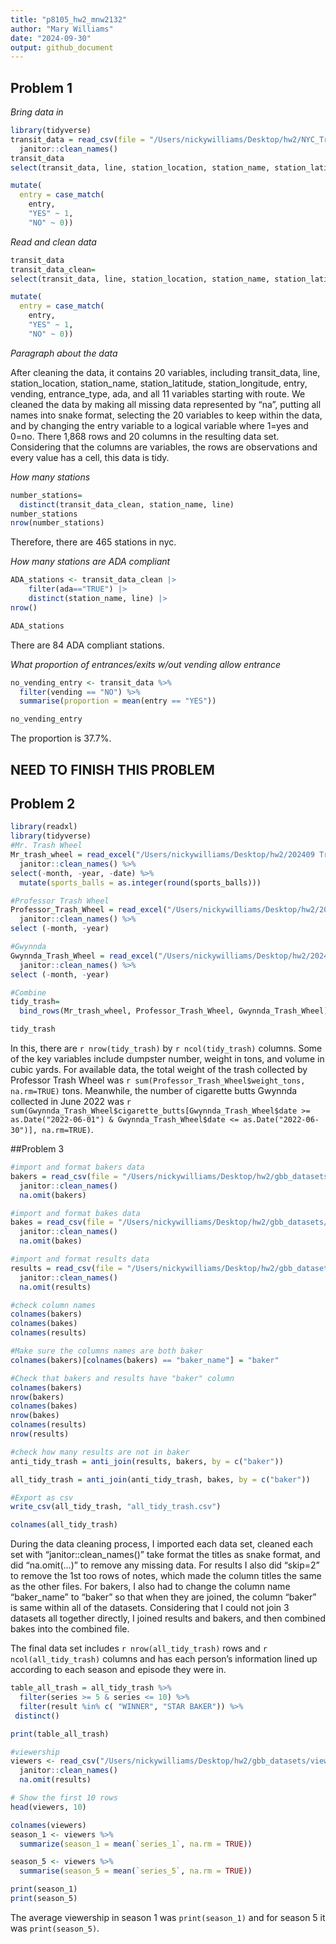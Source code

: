 ```yaml
---
title: "p8105_hw2_mnw2132"
author: "Mary Williams"
date: "2024-09-30"
output: github_document
---
```


## Problem 1

*Bring data in*
```r
library(tidyverse)
transit_data = read_csv(file = "/Users/nickywilliams/Desktop/hw2/NYC_Transit_Subway_Entrance_And_Exit_Data.csv", na=c(".","NA","")) %>%
  janitor::clean_names()
transit_data
select(transit_data, line, station_location, station_name, station_latitude,  station_longitude, starts_with("route"), entry, vending, entrance_type, ada) %>%

mutate(
  entry = case_match(
    entry,
    "YES" ~ 1,
    "NO" ~ 0))
```
*Read and clean data *
```r
transit_data
transit_data_clean=
select(transit_data, line, station_location, station_name, station_latitude,  station_longitude, starts_with("route"), entry, vending, entrance_type, ada) %>%

mutate(
  entry = case_match(
    entry,
    "YES" ~ 1,
    "NO" ~ 0))
```

*Paragraph about the data* 

After cleaning the data, it contains 20 variables, including transit_data, line, station_location, station_name, station_latitude,  station_longitude, entry, vending, entrance_type, ada, and all 11 variables starting with route. We cleaned the data by making all missing data represented by "na", putting all names into snake format, selecting the 20 variables to keep within the data, and by changing the entry variable to a logical variable where 1=yes and 0=no. There 1,868 rows and 20 columns in the resulting data set. Considering that the columns are variables, the rows are observations and every value has a cell, this data is tidy. 

*How many stations*
```r
number_stations=
  distinct(transit_data_clean, station_name, line)
number_stations
nrow(number_stations)
```
Therefore, there are 465 stations in nyc. 

*How many stations are ADA compliant*
```r
ADA_stations <- transit_data_clean |>
    filter(ada=="TRUE") |>
    distinct(station_name, line) |>
nrow()

ADA_stations
```
There are 84 ADA compliant stations. 

*What proportion of entrances/exits w/out vending allow entrance*
```r
no_vending_entry <- transit_data %>%
  filter(vending == "NO") %>%
  summarise(proportion = mean(entry == "YES"))

no_vending_entry

```
The proportion is 37.7%. 

## NEED TO FINISH THIS PROBLEM

## Problem 2
```r
library(readxl)
library(tidyverse)
#Mr. Trash Wheel
Mr_trash_wheel = read_excel("/Users/nickywilliams/Desktop/hw2/202409 Trash Wheel Collection Data.xlsx", sheet = "Mr. Trash Wheel") %>%
  janitor::clean_names() %>%
select(-month, -year, -date) %>%
  mutate(sports_balls = as.integer(round(sports_balls)))
```

```r
#Professor Trash Wheel
Professor_Trash_Wheel = read_excel("/Users/nickywilliams/Desktop/hw2/202409 Trash Wheel Collection Data.xlsx", sheet = "Professor Trash Wheel") %>%
  janitor::clean_names() %>%
select (-month, -year)
```

```r
#Gwynnda
Gwynnda_Trash_Wheel = read_excel("/Users/nickywilliams/Desktop/hw2/202409 Trash Wheel Collection Data.xlsx", sheet = "Gwynnda Trash Wheel") %>%
  janitor::clean_names() %>%
select (-month, -year) 
```

```r
#Combine
tidy_trash=
  bind_rows(Mr_trash_wheel, Professor_Trash_Wheel, Gwynnda_Trash_Wheel)

tidy_trash
```


In this, there are `r nrow(tidy_trash)` by `r ncol(tidy_trash)` columns. Some of the key variables include dumpster number, weight in tons, and volume in cubic yards. For available data, the total weight of the trash collected by Professor Trash Wheel was `r sum(Professor_Trash_Wheel$weight_tons, na.rm=TRUE)` tons. Meanwhile, the number of cigarette butts Gwynnda collected in June 2022 was `r sum(Gwynnda_Trash_Wheel$cigarette_butts[Gwynnda_Trash_Wheel$date >= as.Date("2022-06-01") & Gwynnda_Trash_Wheel$date <= as.Date("2022-06-30")], na.rm=TRUE)`.

##Problem 3
```r
#import and format bakers data
bakers = read_csv(file = "/Users/nickywilliams/Desktop/hw2/gbb_datasets/bakers.csv") %>%
  janitor::clean_names()
  na.omit(bakers)
```

```r
#import and format bakes data
bakes = read_csv(file = "/Users/nickywilliams/Desktop/hw2/gbb_datasets/bakes.csv") %>%
  janitor::clean_names()
  na.omit(bakes)
```

```r
#import and format results data 
results = read_csv(file = "/Users/nickywilliams/Desktop/hw2/gbb_datasets/results.csv", skip=2) %>%
  janitor::clean_names()
  na.omit(results)
```
```r
#check column names
colnames(bakers)
colnames(bakes)
colnames(results)

#Make sure the columns names are both baker
colnames(bakers)[colnames(bakers) == "baker_name"] = "baker"

#Check that bakers and results have "baker" column
colnames(bakers)
nrow(bakers)
colnames(bakes)
nrow(bakes)
colnames(results)
nrow(results)

#check how many results are not in baker 
anti_tidy_trash = anti_join(results, bakers, by = c("baker"))

all_tidy_trash = anti_join(anti_tidy_trash, bakes, by = c("baker"))

#Export as csv
write_csv(all_tidy_trash, "all_tidy_trash.csv")

colnames(all_tidy_trash)
```

During the data cleaning process, I imported each data set, cleaned each set with "janitor::clean_names()" take format the titles as snake format, and did "na.omit(...)" to remove any missing data. For results I also did "skip=2" to remove the 1st too rows of notes, which made the column titles the same as the other files. For bakers, I also had to change the column name "baker_name" to "baker" so that when they are joined, the column "baker" is same within all of the datasets. Considering that I could not join 3 datasets all together directly, I joined results and bakers, and then combined bakes into the combined file. 

The final data set includes `r nrow(all_tidy_trash)` rows and `r ncol(all_tidy_trash)` columns and has each person's information lined up according to each season and episode they were in. 

```r
table_all_trash = all_tidy_trash %>%
  filter(series >= 5 & series <= 10) %>%
  filter(result %in% c( "WINNER", "STAR BAKER")) %>%
 distinct()
```

```r
print(table_all_trash)
```

```r
#viewership
viewers <- read_csv("/Users/nickywilliams/Desktop/hw2/gbb_datasets/viewers.csv") %>%
  janitor::clean_names()
  na.omit(results)

# Show the first 10 rows
head(viewers, 10)

colnames(viewers)
season_1 <- viewers %>%
  summarize(season_1 = mean(`series_1`, na.rm = TRUE))

season_5 <- viewers %>%
  summarise(season_5 = mean(`series_5`, na.rm = TRUE))

print(season_1)
print(season_5)
```

The average viewership in season 1 was `print(season_1)` and for season 5 it was `print(season_5)`. 
